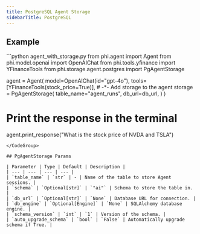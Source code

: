 ```yaml
---
title: PostgreSQL Agent Storage
sidebarTitle: PostgreSQL
---
```


## Example

<CodeGroup>
```python agent_with_storage.py
from phi.agent import Agent
from phi.model.openai import OpenAIChat
from phi.tools.yfinance import YFinanceTools
from phi.storage.agent.postgres import PgAgentStorage

agent = Agent(
    model=OpenAIChat(id="gpt-4o"),
    tools=[YFinanceTools(stock_price=True)],
    # -*- Add storage to the agent
    storage = PgAgentStorage(
        table_name="agent_runs",
        db_url=db_url,
    )
)

# Print the response in the terminal
agent.print_response("What is the stock price of NVDA and TSLA")
```
</CodeGroup>

## PgAgentStorage Params

| Parameter | Type | Default | Description |
| --- | --- | --- | --- |
| `table_name` | `str` | - | Name of the table to store Agent sessions. |
| `schema` | `Optional[str]` | `"ai"` | Schema to store the table in. |
| `db_url` | `Optional[str]` | `None` | Database URL for connection. |
| `db_engine` | `Optional[Engine]` | `None` | SQLAlchemy database engine. |
| `schema_version` | `int` | `1` | Version of the schema. |
| `auto_upgrade_schema` | `bool` | `False` | Automatically upgrade schema if True. |